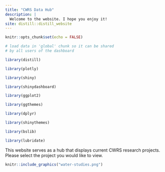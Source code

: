 ---
title: "CWRS Data Hub"
description: |
  Welcome to the website. I hope you enjoy it!
site: distill::distill_website
---

```{r setup, include=FALSE}
knitr::opts_chunk$set(echo = FALSE)
```

```{r global, include=FALSE}
# load data in 'global' chunk so it can be shared
# by all users of the dashboard

library(distill)

library(plotly)

library(shiny)

library(shinydashboard)

library(ggplot2)

library(ggthemes)

library(dplyr)

library(shinythemes)

library(bslib)

library(lubridate)
```

This website serves as a hub that displays current CWRS research projects. Please select the project you would like to view. 

```{r img-with-knitr, echo=FALSE, fig.align='center', out.width='100%'}
knitr::include_graphics("water-studies.png")
```


 




